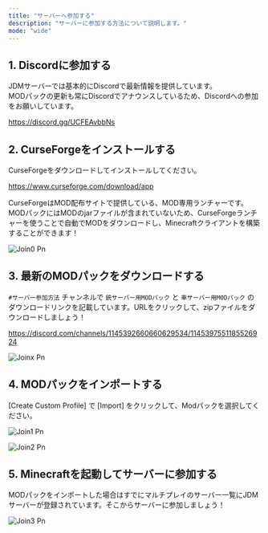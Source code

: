 ```yaml
---
title: "サーバーへ参加する"
description: "サーバーに参加する方法について説明します。"
mode: "wide"
---
```


## 1. Discordに参加する

JDMサーバーでは基本的にDiscordで最新情報を提供しています。\
MODパックの更新も常にDiscordでアナウンスしているため、Discordへの参加をお願いしています。

https://discord.gg/UCFEAvbbNs

## 2. CurseForgeをインストールする

CurseForgeをダウンロードしてインストールしてください。

https://www.curseforge.com/download/app

CurseForgeはMOD配布サイトで提供している、MOD専用ランチャーです。MODパックにはMODのjarファイルが含まれていないため、CurseForgeランチャーを使うことで自動でMODをダウンロードし、Minecraftクライアントを構築することができます！

![Join0 Pn](/images/join0.png)

## 3. 最新のMODパックをダウンロードする

`#サーバー参加方法` チャンネルで `銃サーバー用MODパック` と `車サーバー用MODパック` のダウンロードリンクを記載しています。URLをクリックして、zipファイルをダウンロードしましょう！

https://discord.com/channels/1145392660660629534/1145397551185526924

![Joinx Pn](/images/joinx.png)

## 4. MODパックをインポートする

[Create Custom Profile] で [Import] をクリックして、Modパックを選択してください。

![Join1 Pn](/images/join1.png)

![Join2 Pn](/images/join2.png)

## 5. Minecraftを起動してサーバーに参加する

MODパックをインポートした場合はすでにマルチプレイのサーバー一覧にJDMサーバーが登録されています。そこからサーバーに参加しましょう！

![Join3 Pn](/images/join3.png)